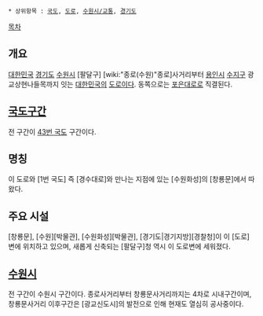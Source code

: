  * 상위항목 : [[국도]], [[도로]], [[수원시/교통]], [[경기도]]

{{{+1 蒼龍大路 / Changryong-daero }}}

[[목차]]

== 개요 ==
[[대한민국]] [[경기도]] [[수원시]] [팔달구] [wiki:"종로(수원)"종로]사거리부터 [[용인시]] [[수지구]] 광교상현나들목까지 잇는 [[대한민국]]의 [[도로]]이다. 동쪽으로는 [[포은대로]]로 직결된다.

== [[국도]]구간 ==
전 구간이 [[43번 국도]] 구간이다.

== 명칭 ==
이 도로와 [1번 국도] 즉 [경수대로]와 만나는 지점에 있는 [수원화성]의 [창룡문]에서 따왔다.

== 주요 시설 ==
[창룡문], [수원][박물관], [수원화성][박물관], [경기도|경기지방][경찰청]이 이 [도로] 변에 위치하고 있으며, 새롭게 신축되는 [팔달구]청 역시 이 도로변에 세워졌다.

== [[수원시]] ==
전 구간이 수원시 구간이다. 종로사거리부터 창룡문사거리까지는 4차로 시내구간이며, 창룡문사거리 이후구간은 [광교신도시]의 발전으로 인해 현재도 열심히 공사중이다.
